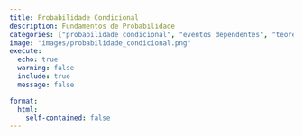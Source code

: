 ```yaml
---
title: Probabilidade Condicional
description: Fundamentos de Probabilidade
categories: ["probabilidade condicional", "eventos dependentes", "teorema de Bayes", "diagrama de árvore"]
image: "images/probabilidade_condicional.png"
execute:
  echo: true
  warning: false
  include: true
  message: false

format:
  html:
    self-contained: false
---
```

